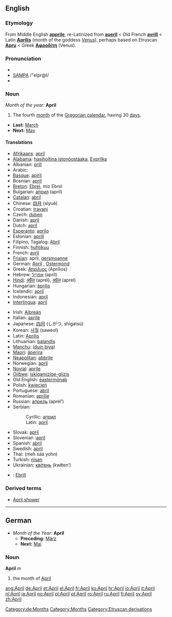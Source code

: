 ==English==
===Etymology===
From Middle English '''[[apprile]]''', re-Latinized from '''[[aueril]]''' < Old French '''[[avrill]]''' < Latin '''[[Aprilis]]''' (month of the goddess [[Venus]]), perhaps based on Etruscan '''[[Apru]]''' < Greek '''[[Αφροδίτη]]''' (Venus).

===Pronunciation===
*{{IPA|/ˈeɪprəl/, /ˈeɪprɪl/}}
*[[w:SAMPA|SAMPA]] /"eIpr@l/
*{{audio|en-us-April.ogg|Audio (US)}}

===Noun===
''Month of the year:'' '''April'''
#The fourth [[month]] of the [[Gregorian calendar]], having 30 [[day]]s.
*'''Last:''' [[March]]
*'''Next:''' [[May]]

====Translations====
{{top}}
*[[Afrikaans]]: [[april]]
*[[Alabama]]: [[hasiholtina istonóostàaka]], [[Eyprilka]]
*Albanian: [[prill]]
*Arabic: {{ARchar|[[ابريل|أبْرِيل]]}} {{IPAchar|(’abríːl)}} {{m}}
*[[Basque]]: [[apiril]]
*Bosnian: [[april#Bosnian|april]] {{m}}
*[[Breton]]: [[Ebrel]], miz Ebrel
*Bulgarian: [[април]] (apríl)
*[[Catalan]]: [[abril]] {{m}}
*Chinese: [[四月]] (sìyuè)
*Croatian: [[travanj]] {{m}}
*Czech: [[duben]] {{m}}
*Danish: [[april]]
*Dutch: [[april]]
*[[Esperanto]]: [[aprilo]]
*Estonian: [[aprill]]
*Filipino, Tagalog: [[Abril]]
*Finnish: [[huhtikuu]]
*French: [[avril]] {{m}}
*[[Frisian]]: april, [[gersmoanne]]
*German: [[April#German|April]] {{m}}, [[Ostermond]] {{m}}
*Greek: [[Απρίλιος]] (Aprílios) {{m}}
*Hebrew: [[אפריל]] (apríl) {{m}}
*[[Hindi]]: [[अप्रैल]] (aprél), [[अप्रेल]] (aprel)
*Hungarian: [[április]]
*Icelandic: [[apríl]]
*Indonesian: [[april]]
*[[Interlingua]]: [[april]]
{{mid}}
*Irish: [[Aibreán]]
*Italian: [[aprile]] {{m}}
*Japanese: [[四月]] (しがつ, shigatsú)
*Korean: [[사월]] (saweol)
*Latin: [[Aprilis]] {{m}}
*Lithuanian: [[balandis]] {{m}}
*[[Manchu]]: ([[duin biya]])
*[[Maori]]: [[äperira]]
*[[Neapolitan]]: [[abbrile]]
*Norwegian: [[april]]
*[[Novial]]: [[aprile]]
*[[Ojibwe]]: [[iskigamizige-giizis]]
*Old English: [[eastermonaþ|ēastermōnaþ]] {{m}}
*Polish: [[kwiecień]] {{m}}
*Portuguese: [[abril]] {{m}}
*Romanian: [[aprilie]]
*Russian: [[апрель]] (aprél’) {{m}}
*Serbian:
*:Cyrillic: [[април#Serbian|април]] {{m}}
*:Latin: [[april#Serbian|april]] {{m}}
*Slovak: [[apríl]] {{m}}
*Slovenian :[[apríl]] {{m}}
*Spanish: [[abril]] {{m}}
*Swedish: [[april#Swedish|april]]
*Thai: {{THchar|[[เมษายน]]}} (meh sáá yohn)
*Turkish: [[nisan]]
*Ukrainian: [[квітень]] (kw'''i'''ten’) {{m}}
*{{cy}}: [[Ebrill]] {{m}}
{{bottom}}

===Derived terms===
*[[April shower]]

----

==German==
*''Month of the Year:'' '''April'''
**'''Preceding:''' [[März]]
**'''Next:''' [[Mai]]
===Noun===
'''April''' ''m''
#the month of [[April]]
[[Category:de:Months]]

[[Category:Months]]
[[Category:Etruscan derivations]]
[[ang:April]]
[[de:April]]
[[et:April]]
[[el:April]]
[[fr:April]]
[[ko:April]]
[[hr:April]]
[[io:April]]
[[it:April]]
[[nl:April]]
[[ja:April]]
[[no:April]]
[[pl:April]]
[[pt:April]]
[[ro:April]]
[[ru:April]]
[[fi:April]]
[[sv:April]]
[[zh:April]]
